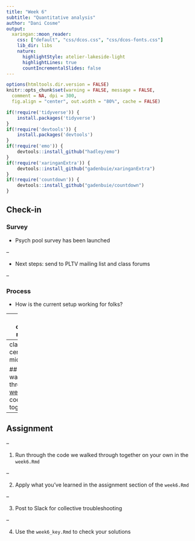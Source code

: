 ```yaml
---
title: "Week 6"
subtitle: "Quantitative analysis"
author: "Dani Cosme"
output:
  xaringan::moon_reader:
    css: ["default", "css/dcos.css", "css/dcos-fonts.css"]
    lib_dir: libs
    nature:
      highlightStyle: atelier-lakeside-light
      highlightLines: true
      countIncrementalSlides: false
---
```


```r
options(htmltools.dir.version = FALSE)
knitr::opts_chunk$set(warning = FALSE, message = FALSE, 
  comment = NA, dpi = 300,
  fig.align = "center", out.width = "80%", cache = FALSE)

if(!require('tidyverse')) {
	install.packages('tidyverse')
}
if(!require('devtools')) {
	install.packages('devtools') 
}
if(!require('emo')) {
	devtools::install_github("hadley/emo")
}
if(!require('xaringanExtra')) {
	devtools::install_github("gadenbuie/xaringanExtra")
}
if(!require('countdown')) {
	devtools::install_github("gadenbuie/countdown")
}
```

## Check-in
### Survey

* Psych pool survey has been launched

--

* Next steps: send to PLTV mailing list and class forums

--

### Process

* How is the current setup working for folks?

---
class: center, middle

## Goal for this week

Learn about quantitative analysis in R <br><br>

---
class: center, middle

## Let's walk through the [week6.Rmd](../labs/week6.html) code together

---
## Assignment

--

1. Run through the code we walked through together on your own in the `week6.Rmd`

--

2. Apply what you've learned in the assignment section of the `week6.Rmd`

--

3. Post to Slack for collective troubleshooting

--

4. Use the `week6_key.Rmd` to check your solutions

